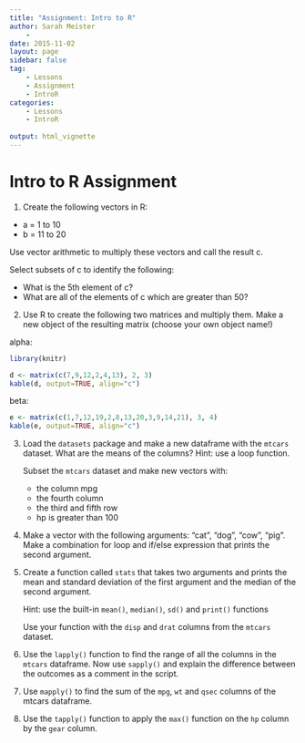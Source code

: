 ```yaml
---
title: "Assignment: Intro to R"
author: Sarah Meister
    - 
date: 2015-11-02
layout: page
sidebar: false
tag:
    - Lessons
    - Assignment
    - IntroR
categories:
    - Lessons
    - IntroR
    
output: html_vignette
---
```


# Intro to R Assignment #

1. Create the following vectors in R:
	
* a = 1 to 10
* b = 11 to 20

Use vector arithmetic to multiply these vectors and call the result c. 

Select subsets of c to identify the following:

* What is the 5th element of c?
* What are all of the elements of c which are greater than 50?

2. Use R to create the following two matrices and multiply them. Make a new object of the resulting matrix (choose your own object name!)

alpha: 

 ```r
 library(knitr)
 
d <- matrix(c(7,9,12,2,4,13), 2, 3)
kable(d, output=TRUE, align="c")
 ```
 
beta: 

 ```r
 
e <- matrix(c(1,7,12,19,2,8,13,20,3,9,14,21), 3, 4)
kable(e, output=TRUE, align="c")
```

3. Load the `datasets` package and make a new dataframe with the `mtcars` dataset. What are the means of the columns? Hint: use a loop function. 

    Subset the `mtcars` dataset and make new vectors with:

    * the column mpg
    * the fourth column
    * the third and fifth row
    * hp is greater than 100

4. Make a vector with the following arguments: "cat", "dog", "cow", "pig". Make a combination for loop and if/else expression that prints the second argument. 

5. Create a function called `stats` that takes two arguments and prints the mean and standard deviation of the first argument and the median of the second argument. 

    Hint: use the built-in `mean()`, `median()`, `sd()` and `print()` functions

    Use your function with the `disp` and `drat` columns from the `mtcars` dataset. 

6. Use the `lapply()` function to find the range of all the columns in the `mtcars` dataframe. Now use `sapply()` and explain the difference between the outcomes as a comment in the script.

7. Use `mapply()` to find the sum of the `mpg`, `wt` and `qsec` columns of the mtcars dataframe. 

8. Use the `tapply()` function to apply the `max()` function on the `hp` column by the `gear` column. 
